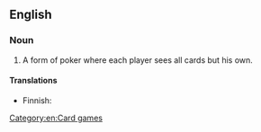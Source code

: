 ==English==
{{wikipedia}}

===Noun===
{{en-noun|head=[[Indian]] [[poker]]|-}}

# A form of poker where each player sees all cards but his own. 

====Translations====
{{trans-top|variant of poker}}
* Finnish: {{t|fi|intiaanipokeri}}
{{trans-mid}}
{{trans-bottom}}

[[Category:en:Card games]]